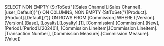 SELECT NON EMPTY {StrToSet("{[Sales Channel].[Sales Channel].[user_Default]}")}  ON COLUMNS, NON EMPTY {StrToSet("{[Product].[Product].[Default]}")}  ON ROWS FROM [Commission] WHERE ([Version].[Version].[Base], [Loyalty].[Loyalty].[1], [Commission].[Commission].[New], [Period].[Period].[202401], [Commission Lineitem].[Commission Lineitem].[Transaction Number], [Commission Measure].[Commission Measure].[Value])